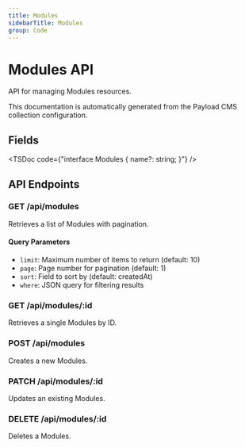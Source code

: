 ```yaml
---
title: Modules
sidebarTitle: Modules
group: Code
---
```



# Modules API

API for managing Modules resources.

<Callout type="info">
  This documentation is automatically generated from the Payload CMS collection configuration.
</Callout>


## Fields

<TSDoc code={"interface Modules {
  name?: string;
}"} />




## API Endpoints

### GET /api/modules
Retrieves a list of Modules with pagination.

#### Query Parameters
- `limit`: Maximum number of items to return (default: 10)
- `page`: Page number for pagination (default: 1)
- `sort`: Field to sort by (default: createdAt)
- `where`: JSON query for filtering results

### GET /api/modules/:id
Retrieves a single Modules by ID.

### POST /api/modules
Creates a new Modules.

### PATCH /api/modules/:id
Updates an existing Modules.

### DELETE /api/modules/:id
Deletes a Modules.


